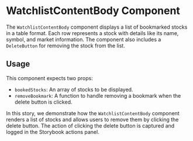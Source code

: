 
<Meta title="Components/WatchlistContentBody" />

# WatchlistContentBody Component

The `WatchlistContentBody` component displays a list of bookmarked stocks in a table format. Each row represents a stock with details like its name, symbol, and market information. The component also includes a `DeleteButton` for removing the stock from the list.

## Usage

This component expects two props:

- `bookedStocks`: An array of stocks to be displayed.
- `removeBookmark`: A function to handle removing a bookmark when the delete button is clicked.

In this story, we demonstrate how the `WatchlistContentBody` component renders a list of stocks and allows users to remove them by clicking the delete button. The action of clicking the delete button is captured and logged in the Storybook actions panel.

